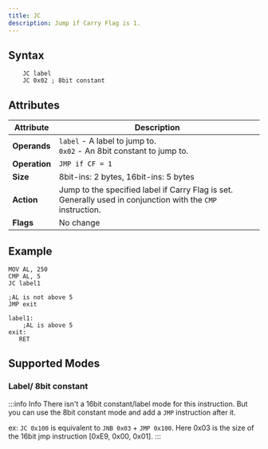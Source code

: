 ```yaml
---
title: JC
description: Jump if Carry Flag is 1.
---
```



## Syntax

```asm6502 showLineNumbers
    JC label
    JC 0x02 ; 8bit constant
```

## Attributes

| Attribute     | Description                                                                                                                       |
| ------------- | --------------------------------------------------------------------------------------------------------------------------------- |
| **Operands**  | `label` - A label to jump to. <br/> `0x02` - An 8bit constant to jump to.                                                         |
| **Operation** | `JMP if CF = 1`                                                                                                         |
| **Size**      | 8bit-ins: 2 bytes, 16bit-ins: 5 bytes                                                                                             |
| **Action**    | Jump to the specified label if Carry Flag is set. Generally used in conjunction with the `CMP` instruction. |
| **Flags**     | No change                                                                                                                         |

## Example

```asm6502 showLineNumbers
MOV AL, 250
CMP AL, 5
JC label1

;AL is not above 5
JMP exit

label1:
    ;AL is above 5
exit:
   RET
```

## Supported Modes

### Label/ 8bit constant

<LabeledInstructionAddressinng instructionName="JC" />

:::info Info 
There isn't a 16bit constant/label mode for this instruction. But you can use the 8bit constant mode and add a `JMP` instruction after it.

ex: `JC 0x100` is equivalent to `JNB 0x03` + `JMP 0x100`. Here 0x03 is the size of the 16bit jmp instruction [0xE9, 0x00, 0x01].
::: 
